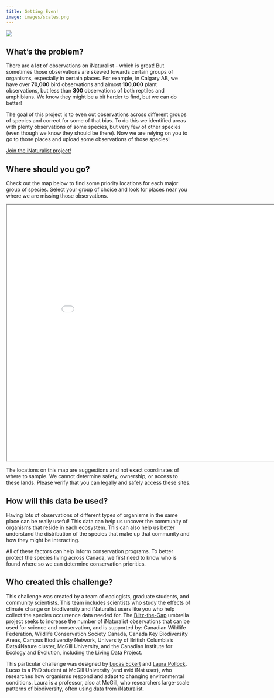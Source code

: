 ```yaml
---
title: Getting Even!
image: images/scales.png
---
```


![](images/getting-even.png){fig-align="center"}

## What's the problem?

There are **a lot** of observations on iNaturalist - which is great! But sometimes those observations are skewed towards certain groups of organisms, especially in certain places. For example, in Calgary AB, we have over **70,000** bird observations and almost **100,000** plant observations, but less than **300** observations of both reptiles and amphibians. We know they might be a bit harder to find, but we can do better!

The goal of this project is to even out observations across different groups of species and correct for some of that bias. To do this we identified areas with plenty observations of some species, but very few of other species (even though we know they should be there). Now we are relying on you to go to those places and upload some observations of those species!

[Join the iNaturalist project!](https://www.inaturalist.org/projects/blitz-the-gap-getting-even){.btn .btn-primary .btn role="button"}

## Where should you go?

Check out the map below to find some priority locations for each major group of species. Select your group of choice and look for places near you where we are missing those observations.

```{=html}
<iframe width="900" height="700" src="maps/getting-even/herps-map.html" title="Getting Even"></iframe>
```

::: callout-warning
The locations on this map are suggestions and not exact coordinates of where to sample. We cannot determine safety, ownership, or access to these lands. Please verify that you can legally and safely access these sites.
:::

## How will this data be used?

Having lots of observations of different types of organisms in the same place can be really useful! This data can help us uncover the community of organisms that reside in each ecosystem. This can also help us better understand the distribution of the species that make up that community and how they might be interacting.

All of these factors can help inform conservation programs. To better protect the species living across Canada, we first need to know who is found where so we can determine conservation priorities.

## Who created this challenge?

This challenge was created by a team of ecologists, graduate students, and community scientists. This team includes scientists who study the effects of climate change on biodiversity and iNaturalist users like you who help collect the species occurrence data needed for. The [Blitz-the-Gap](https://blitzthegap.org/) umbrella project seeks to increase the number of iNaturalist observations that can be used for science and conservation, and is supported by: Canadian Wildlife Federation, Wildlife Conservation Society Canada, Canada Key Biodiversity Areas, Campus Biodiversity Network, University of British Columbia’s Data4Nature cluster, McGill University, and the Canadian Institute for Ecology and Evolution, including the Living Data Project.

This particular challenge was designed by [Lucas Eckert](https://www.lucaseckert.ca/) and [Laura Pollock](https://qbiodiversity.org/). Lucas is a PhD student at McGill University (and avid iNat user), who researches how organisms respond and adapt to changing environmental conditions. Laura is a professor, also at McGill, who researchers large-scale patterns of biodiversity, often using data from iNaturalist.
